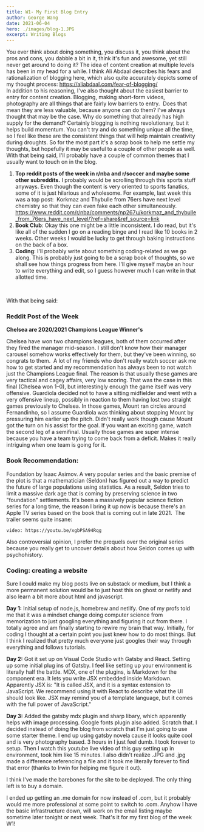 ```yaml
---
title: W1- My First Blog Entry
author: George Wang
date: 2021-06-04
hero: ./images/blog-1.JPG
excerpt: Writing Blogs
---
```

You ever think about doing something, you discuss it, you think about the pros and cons, you dabble a bit in it, think it's fun and awesome, yet still never get around to doing it?
The idea of content creation at multiple levels has been in my head for a while. I think Ali Abdaal describes his fears and rationalization of blogging here, which also quite accurately depicts some of my thought process:
https://aliabdaal.com/fear-of-blogging/ <br />
In addition to his reasoning, I've also thought about the easiest barrier to entry for content creation. Blogging, making short-form videos, photography are all things that are fairly low barriers to entry. 
Does that mean they are less valuable, because anyone can do them? I've always thought that may be the case. Why do something that already has high supply for the demand?
Certainly blogging is nothing revolutionary, but it helps build momentum. You can't try and do something unique all the time, so I feel like these are the consistent things that will help maintain creativity during droughts. So for the most part it's a scrap book to help me settle my thoughts, but hopefully it may be useful to a couple of other people as well. 
With that being said, I'll probably have a couple of common themes that I usually want to touch on in the blog.

1. **Top reddit posts of the week in r/nba and r/soccer and maybe some other subreddits.** I probably would be scrolling through this sports stuff anyways. Even though the content is very oriented to sports fanatics, some of it is just hilarious and wholesome.
For example, last week this was a top post: 
Korkmaz and Thybulle from 76ers have next level chemistry so that they can even fake each other simultaneously.
https://www.reddit.com/r/nba/comments/np267u/korkmaz_and_thybulle_from_76ers_have_next_level/?ref=share&ref_source=link
2. **Book Club**: Okay this one might be a little inconsistent. I do read, but it's like all of the sudden I go on a reading binge and I read like 10 books in 2 weeks. Other weeks I would be lucky to get through baking instructions on the back of a box. 
3. **Coding**: I'll probably write about something coding-related as we go along.
This is probably just going to be a scrap book of thoughts, so we shall see how things progress from here. I'll give myself maybe an hour to write everything and edit, so I guess however much I can write in that allotted time.
<br />

With that being said:
### Reddit Post of the Week
**Chelsea are 2020/2021 Champions League Winner's**

Chelsea have won two champions leagues, both of them occurred after they fired the manager mid-season. I still don't know how their manager carousel somehow works effectively for them, but they've been winning, so congrats to them. 
A lot of my friends who don't really watch soccer ask me how to get started and my recommendation has always been to not watch just the Champions League final. The reason is that usually these games are very tactical and cagey affairs, very low scoring. That was the case in this  final (Chelsea won 1–0), but interestingly enough the game itself was very offensive. Guardiola decided not to have a sitting midfielder and went with a very offensive lineup, possibly in reaction to them having lost two straight games previously to Chelsea. In those games, Mount ran circles around Fernandinho, so I assume Guardiola was thinking about stopping Mount by pressuring him earlier up the pitch. Didn't really work though cause Mount got the turn on his assist for the goal.
If you want an exciting game, watch the second leg of a semifinal. Usually those games are super intense because you have a team trying to come back from a deficit. Makes it really intriguing when one team is going for it.

### Book Recommendation:
Foundation by Isaac Asimov. A very popular series and the basic premise of the plot is that a mathematician (Seldon) has figured out a way to predict the future of large populations using statistics. As a result, Seldon tries to limit a massive dark age that is coming by preserving science in two "foundation" settlements.
It's been a massively popular science fiction series for a long time, the reason I bring it up now is because there's an Apple TV series based on the book that is coming out in late 2021. 
The trailer seems quite insane:

`video: https://youtu.be/xgbPSA94Rqg`

Also controversial opinion, I prefer the prequels over the original series because you really get to uncover details about how Seldon comes up with psychohistory. 

### Coding: creating a website
Sure I could make my blog posts live on substack or medium, but I think a more permanent solution would be to just host this on ghost or netlify and also learn a bit more about html and javascript. 
<br />

**Day 1:** Initial setup of node.js, homebrew and netlify. One of my profs told me that it was a mindset change doing computer science from memorization to just googling everything and figuring it out from there. I totally agree and am finally starting to rewire my brain that way. Initially, for coding I thought at a certain point you just knew how to do most things. But I think I realized that pretty much everyone just googles their way through everything and follows tutorials.
<br />

**Day 2:** Got it set up on Visual Code Studio with Gatsby and React. Setting up some initial plug ins of Gatsby. I feel like setting up your environment is literally half the battle. MDX, one of the plugins, is Markdown for the component era. It lets you write JSX embedded inside Markdown. Apparently JSX is: "It is called JSX, and it is a syntax extension to JavaScript. We recommend using it with React to describe what the UI should look like. JSX may remind you of a template language, but it comes with the full power of JavaScript." 
<br />

**Day 3:** Added the gatsby mdx plugin and sharp libary, which apparently helps with image processing. Google fonts plugin also added.
Scratch that.
I decided instead of doing the blog from scratch that I'm just going to use some starter theme. I end up using gatsby novela cause it looks quite cool and is very photography based.
3 hours in I just feel dumb. I took forever to setup. Then I watch this youtube live video of this guy setting up in environment, took him like 15 minutes. I also didn't realize .JPG and .jpg made a difference referencing a file and it took me literally forever to find that error (thanks to Irwin for helping me figure it out).

I think I've made the barebones for the site to be deployed. The only thing left is to buy a domain. 
<br />

I ended up getting an .me domain for now instead of .com, but it probably would me more professional at some point to switch to .com. Anyhow I have the basic infrastructure down, will work on the email listing maybe sometime later tonight or next week. That's it for my first blog of the week W1!